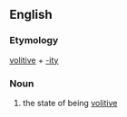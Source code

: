 ==English==

===Etymology===

[[volitive]] + [[-ity]]

===Noun===
{{en-noun|-}}

# the state of being [[volitive]]